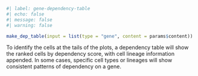 ```r
#| label: gene-dependency-table
#| echo: false
#| message: false
#| warning: false

make_dep_table(input = list(type = "gene", content = params$content))

```
To identify the cells at the tails of the plots, a dependency table will show the ranked cells by dependency score, with cell lineage information appended. In some cases, specific cell types or lineages will show consistent patterns of dependency on a gene.  
